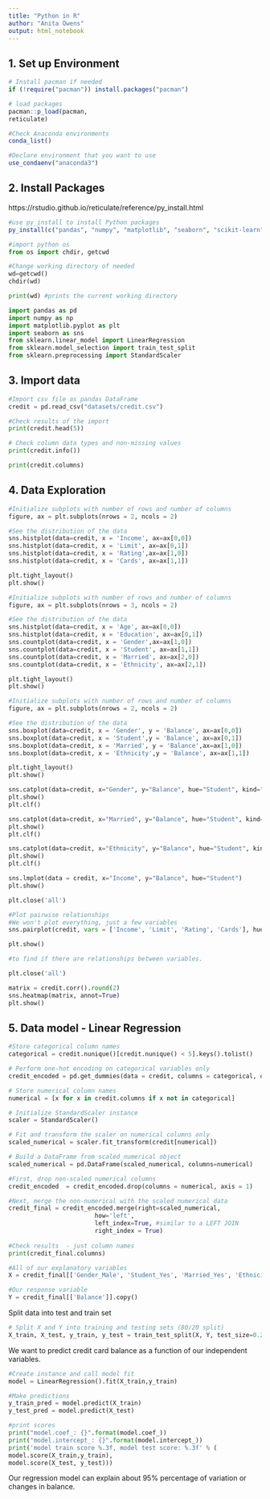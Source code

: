 ```yaml
---
title: "Python in R"
author: "Anita Owens"
output: html_notebook
---
```



## 1. Set up Environment

```r
# Install pacman if needed
if (!require("pacman")) install.packages("pacman")

# load packages
pacman::p_load(pacman,
reticulate)
```

```r
#Check Anaconda environments
conda_list()
```
```r
#Declare environment that you want to use
use_condaenv("anaconda3")
```

## 2. Install Packages

https://rstudio.github.io/reticulate/reference/py_install.html

```r
#use py_install to install Python packages
py_install(c("pandas", "numpy", "matplotlib", "seaborn", "scikit-learn"))
```



```python
#import python os
from os import chdir, getcwd

#Change working directory of needed
wd=getcwd()
chdir(wd)

print(wd) #prints the current working directory
```



```python
import pandas as pd
import numpy as np
import matplotlib.pyplot as plt 
import seaborn as sns
from sklearn.linear_model import LinearRegression
from sklearn.model_selection import train_test_split
from sklearn.preprocessing import StandardScaler
```

## 3. Import data

```python
#Import csv file as pandas DataFrame
credit = pd.read_csv("datasets/credit.csv")
```

```python
#Check results of the import
print(credit.head(5))
```



```python
# Check column data types and non-missing values
print(credit.info())
```
```python
print(credit.columns)
```



## 4. Data Exploration

```python
#Initialize subplots with number of rows and number of columns
figure, ax = plt.subplots(nrows = 2, ncols = 2)

#See the distribution of the data
sns.histplot(data=credit, x = 'Income', ax=ax[0,0])
sns.histplot(data=credit, x = 'Limit', ax=ax[0,1])
sns.histplot(data=credit, x = 'Rating',ax=ax[1,0])
sns.histplot(data=credit, x = 'Cards', ax=ax[1,1])

plt.tight_layout()
plt.show()
```

```python
#Initialize subplots with number of rows and number of columns
figure, ax = plt.subplots(nrows = 3, ncols = 2)

#See the distribution of the data
sns.histplot(data=credit, x = 'Age', ax=ax[0,0])
sns.histplot(data=credit, x = 'Education', ax=ax[0,1])
sns.countplot(data=credit, x = 'Gender',ax=ax[1,0])
sns.countplot(data=credit, x = 'Student', ax=ax[1,1])
sns.countplot(data=credit, x = 'Married', ax=ax[2,0])
sns.countplot(data=credit, x = 'Ethnicity', ax=ax[2,1])

plt.tight_layout()
plt.show()
```

```python
#Initialize subplots with number of rows and number of columns
figure, ax = plt.subplots(nrows = 2, ncols = 2)

#See the distribution of the data
sns.boxplot(data=credit, x = 'Gender', y = 'Balance', ax=ax[0,0])
sns.boxplot(data=credit, x = 'Student',y = 'Balance', ax=ax[0,1])
sns.boxplot(data=credit, x = 'Married', y = 'Balance',ax=ax[1,0])
sns.boxplot(data=credit, x = 'Ethnicity',y = 'Balance', ax=ax[1,1])

plt.tight_layout()
plt.show()
```
```python
sns.catplot(data=credit, x="Gender", y="Balance", hue="Student", kind="box")
plt.show()
plt.clf()

sns.catplot(data=credit, x="Married", y="Balance", hue="Student", kind="box")
plt.show()
plt.clf()

sns.catplot(data=credit, x="Ethnicity", y="Balance", hue="Student", kind="box")
plt.show()
plt.clf()

sns.lmplot(data = credit, x="Income", y="Balance", hue="Student")
plt.show()
```



```python
plt.close('all')

#Plot pairwise relationships 
#We won't plot everything, just a few variables
sns.pairplot(credit, vars = ['Income', 'Limit', 'Rating', 'Cards'], hue='Student')

plt.show()
```
```python
#to find if there are relationships between variables.

plt.close('all')

matrix = credit.corr().round(2)
sns.heatmap(matrix, annot=True)
plt.show()
```


## 5. Data model - Linear Regression


```python
#Store categorical column names
categorical = credit.nunique()[credit.nunique() < 5].keys().tolist()

# Perform one-hot encoding on categorical variables only
credit_encoded = pd.get_dummies(data = credit, columns = categorical, drop_first=True)

# Store numerical column names
numerical = [x for x in credit.columns if x not in categorical]
```


```python
# Initialize StandardScaler instance
scaler = StandardScaler()

# Fit and transform the scaler on numerical columns only
scaled_numerical = scaler.fit_transform(credit[numerical])

# Build a DataFrame from scaled_numerical object
scaled_numerical = pd.DataFrame(scaled_numerical, columns=numerical)
```

```python
#First, drop non-scaled numerical columns
credit_encoded  = credit_encoded.drop(columns = numerical, axis = 1)

#Next, merge the non-numerical with the scaled numerical data
credit_final = credit_encoded.merge(right=scaled_numerical,
                        how='left',
                        left_index=True, #similar to a LEFT JOIN 
                        right_index = True)
 
#Check results  - just column names               
print(credit_final.columns)                      
```



```python
#All of our explanatory variables
X = credit_final[['Gender_Male', 'Student_Yes', 'Married_Yes', 'Ethnicity_Asian', 'Ethnicity_Caucasian', 'Income', 'Limit', 'Rating', 'Cards', 'Age', 'Education']].copy()

#Our response variable
Y = credit_final[['Balance']].copy()
```

Split data into test and train set

```python
# Split X and Y into training and testing sets (80/20 split)
X_train, X_test, y_train, y_test = train_test_split(X, Y, test_size=0.20)
```



We want to predict credit card balance as a function of our independent variables.

```python
#Create instance and call model fit
model = LinearRegression().fit(X_train,y_train)

#Make predictions
y_train_pred = model.predict(X_train)
y_test_pred = model.predict(X_test)
```


```python
#print scores
print("model.coef_: {}".format(model.coef_))
print("model.intercept_: {}".format(model.intercept_))
print('model train score %.3f, model test score: %.3f' % (
model.score(X_train,y_train),
model.score(X_test, y_test)))
```
Our regression model can explain about 95% percentage of variation or changes in balance.




